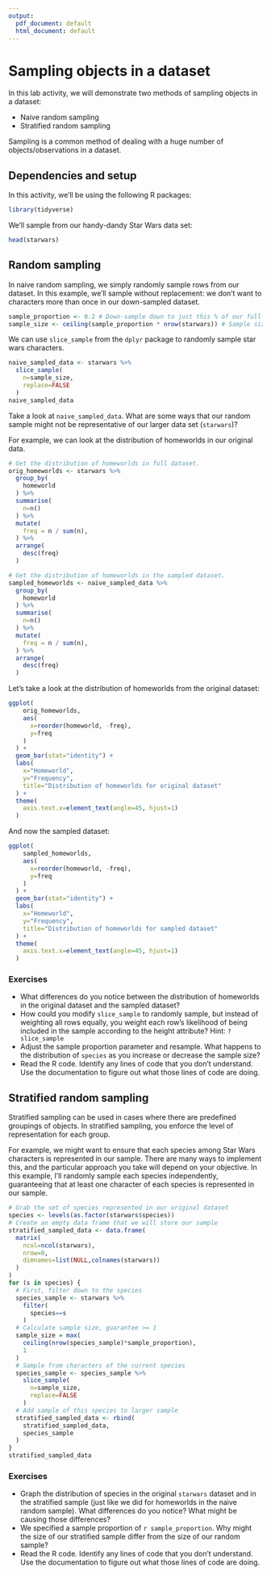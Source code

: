 ```yaml
---
output:
  pdf_document: default
  html_document: default
---
```


# Sampling objects in a dataset

In this lab activity, we will demonstrate two methods of sampling objects in a dataset:

- Naive random sampling
- Stratified random sampling

Sampling is a common method of dealing with a huge number of objects/observations in a dataset.

## Dependencies and setup

In this activity, we'll be using the following R packages:

```r
library(tidyverse)
```

We'll sample from our handy-dandy Star Wars data set:

```r
head(starwars)
```

## Random sampling

In naive random sampling, we simply randomly sample rows from our dataset.
In this example, we'll sample without replacement: we don't want to characters more than once in our down-sampled dataset.

```r
sample_proportion <- 0.2 # Down-sample down to just this % of our full data set
sample_size <- ceiling(sample_proportion * nrow(starwars)) # Sample size, round up.
```

We can use `slice_sample` from the `dplyr` package to randomly sample star wars characters.

```r
naive_sampled_data <- starwars %>%
  slice_sample(
    n=sample_size,
    replace=FALSE
  )
naive_sampled_data
```

Take a look at `naive_sampled_data`.
What are some ways that our random sample might not be representative of our larger data set (`starwars`)?

For example, we can look at the distribution of homeworlds in our original data.

```r
# Get the distribution of homeworlds in full dataset.
orig_homeworlds <- starwars %>%
  group_by(
    homeworld
  ) %>%
  summarise(
    n=n()
  ) %>%
  mutate(
    freq = n / sum(n),
  ) %>%
  arrange(
    desc(freq)
  )

# Get the distribution of homeworlds in the sampled dataset.
sampled_homeworlds <- naive_sampled_data %>%
  group_by(
    homeworld
  ) %>%
  summarise(
    n=n()
  ) %>%
  mutate(
    freq = n / sum(n),
  ) %>%
  arrange(
    desc(freq)
  )
```

Let's take a look at the distribution of homeworlds from the original dataset:

```r
ggplot(
    orig_homeworlds,
    aes(
      x=reorder(homeworld, -freq),
      y=freq
    )
  ) +
  geom_bar(stat="identity") +
  labs(
    x="Homeworld",
    y="Frequency",
    title="Distribution of homeworlds for original dataset"
  ) +
  theme(
    axis.text.x=element_text(angle=45, hjust=1)
  )
```

And now the sampled dataset:

```r
ggplot(
    sampled_homeworlds,
    aes(
      x=reorder(homeworld, -freq),
      y=freq
    )
  ) +
  geom_bar(stat="identity") +
  labs(
    x="Homeworld",
    y="Frequency",
    title="Distribution of homeworlds for sampled dataset"
  ) +
  theme(
    axis.text.x=element_text(angle=45, hjust=1)
  )
```

### Exercises

- What differences do you notice between the distribution of homeworlds in the original dataset and the sampled dataset?
- How could you modify `slice_sample` to randomly sample, but instead of weighting all rows equally, you weight each row's likelihood of being included in the sample according to the height attribute?
  Hint: `?slice_sample`
- Adjust the sample proportion parameter and resample. What happens to the distribution of `species` as you increase or decrease the sample size?
- Read the R code. Identify any lines of code that you don't understand. Use the documentation to figure out what those lines of code are doing.

## Stratified random sampling

Stratified sampling can be used in cases where there are predefined groupings of objects.
In stratified sampling, you enforce the level of representation for each group.

For example, we might want to ensure that each species among Star Wars characters is represented in our sample.
There are many ways to implement this, and the particular approach you take will depend on your objective.
In this example, I'll randomly sample each species independently, guaranteeing that at least one character of each species is represented in our sample.

```r
# Grab the set of species represented in our original dataset
species <- levels(as.factor(starwars$species))
# Create an empty data frame that we will store our sample
stratified_sampled_data <- data.frame(
  matrix(
    ncol=ncol(starwars),
    nrow=0,
    dimnames=list(NULL,colnames(starwars))
  )
)
for (s in species) {
  # First, filter down to the species
  species_sample <- starwars %>%
    filter(
      species==s
    )
  # Calculate sample size, guarantee >= 1
  sample_size = max(
    ceiling(nrow(species_sample)*sample_proportion),
    1
  )
  # Sample from characters of the current species
  species_sample <- species_sample %>%
    slice_sample(
      n=sample_size,
      replace=FALSE
    )
  # Add sample of this species to larger sample
  stratified_sampled_data <- rbind(
    stratified_sampled_data,
    species_sample
  )
}
stratified_sampled_data
```

### Exercises

- Graph the distribution of species in the original `starwars` dataset and in the stratified sample (just like we did for homeworlds in the naive random sample). What differences do you notice? What might be causing those differences?
- We specified a sample proportion of `r sample_proportion`. Why might the size of our stratified sample differ from the size of our random sample?
- Read the R code. Identify any lines of code that you don't understand. Use the documentation to figure out what those lines of code are doing.